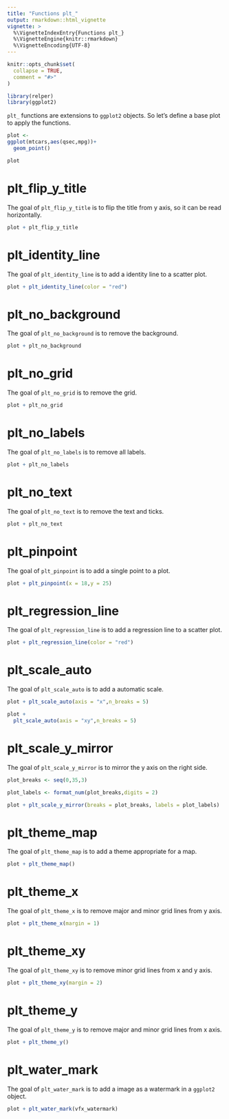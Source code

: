 ```yaml
---
title: "Functions plt_"
output: rmarkdown::html_vignette
vignette: >
  %\VignetteIndexEntry{Functions plt_}
  %\VignetteEngine{knitr::rmarkdown}
  %\VignetteEncoding{UTF-8}
---
```


```r
knitr::opts_chunk$set(
  collapse = TRUE,
  comment = "#>"
)
```

```r
library(relper)
library(ggplot2)

```

`plt_` functions are extensions to `ggplot2` objects. So let's define a base plot to apply the functions.

```r
plot <- 
ggplot(mtcars,aes(qsec,mpg))+
  geom_point()

plot
```

# plt_flip_y_title

The goal of `plt_flip_y_title` is to flip the title from y axis, so it can be read horizontally.

```r
plot + plt_flip_y_title
```

# plt_identity_line

The goal of `plt_identity_line` is to add a identity line to a scatter plot.

```r
plot + plt_identity_line(color = "red")
```

# plt_no_background

The goal of `plt_no_background` is to remove the background.

```r
plot + plt_no_background
```

# plt_no_grid

The goal of `plt_no_grid` is to remove the grid.

```r
plot + plt_no_grid
```

# plt_no_labels

The goal of `plt_no_labels` is to remove all labels.

```r
plot + plt_no_labels
```

# plt_no_text

The goal of `plt_no_text` is to remove the text and ticks.

```r
plot + plt_no_text
```

# plt_pinpoint

The goal of `plt_pinpoint` is to add a single point to a plot.

```r
plot + plt_pinpoint(x = 18,y = 25)
```


# plt_regression_line

The goal of `plt_regression_line` is to add a regression line to a scatter plot.

```r
plot + plt_regression_line(color = "red")
```

# plt_scale_auto

The goal of `plt_scale_auto` is to add a automatic scale.

```r
plot + plt_scale_auto(axis = "x",n_breaks = 5)
```

```r
plot +
  plt_scale_auto(axis = "xy",n_breaks = 5)
```

# plt_scale_y_mirror

The goal of `plt_scale_y_mirror` is to mirror the y axis on the right side.

```r
plot_breaks <- seq(0,35,3)

plot_labels <- format_num(plot_breaks,digits = 2)

plot + plt_scale_y_mirror(breaks = plot_breaks, labels = plot_labels)
```

# plt_theme_map

The goal of `plt_theme_map` is to add a theme appropriate for a map.

```r
plot + plt_theme_map()
```

# plt_theme_x

The goal of `plt_theme_x` is to remove major and minor grid lines from y axis.

```r
plot + plt_theme_x(margin = 1)
```

# plt_theme_xy

The goal of `plt_theme_xy` is to remove minor grid lines from x and y axis.

```r
plot + plt_theme_xy(margin = 2)
```

# plt_theme_y

The goal of `plt_theme_y` is to remove major and minor grid lines from x axis.

```r
plot + plt_theme_y()
```

# plt_water_mark

The goal of `plt_water_mark` is to add a image as a watermark in a `ggplot2` object.

```r
plot + plt_water_mark(vfx_watermark)
```

